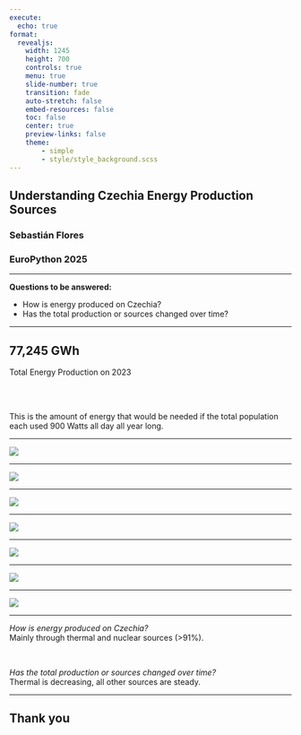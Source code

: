 ```yaml
---
execute:
  echo: true
format:
  revealjs:
    width: 1245
    height: 700
    controls: true
    menu: true
    slide-number: true
    transition: fade
    auto-stretch: false
    embed-resources: false
    toc: false
    center: true
    preview-links: false
    theme:
        - simple
        - style/style_background.scss
---
```


## Understanding Czechia Energy Production Sources
### Sebastián Flores
### EuroPython 2025

---

**Questions to be answered:**

- How is energy produced on Czechia?
- Has the total production or sources changed over time?

---

##  77,245  GWh
Total Energy Production on 2023

<br><br>

[This is the amount of energy that would be needed if the total population each used 900 Watts all day all year long.]{.fragment}

---

![](images/P2B5/2023_data.png){fig-align="center"}

--- 

![](images/P2B5/02_gross_energy_production_solution_0.png){fig-align="center"}

---

![](images/P2B5/02_gross_energy_production_solution_1.png){fig-align="center"}

---

![](images/P2B5/02_gross_energy_production_solution_2.png){fig-align="center"}

---

![](images/P2B5/02_gross_energy_production_solution_3.png){fig-align="center"}

---

![](images/P2B5/02_gross_energy_production_solution_4.png){fig-align="center"}

---

![](images/P2B5/02_gross_energy_production_solution_5.png){fig-align="center"}

---

::: {.incremental} 
*How is energy produced on Czechia?*  
[Mainly through thermal and nuclear sources (>91%).]{.fragment}

<br>

*Has the total production or sources changed over time?*  
[Thermal is decreasing, all other sources are steady.]{.fragment}
:::

---

## Thank you
